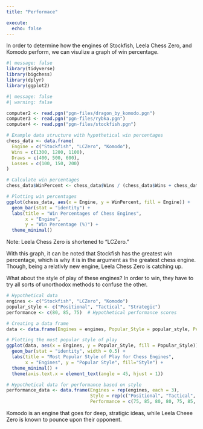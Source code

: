 ```yaml
---
title: "Performace"

execute: 
  echo: false
---
```


In order to determine how the engines of Stockfish, Leela Chess Zero, and Komodo perform, we can visulize a graph of win percentage.

```r
#| message: false
library(tidyverse)
library(bigchess)
library(dplyr)
library(ggplot2)
```


```r
#| message: false
#| warning: false

computer2 <- read.pgn("pgn-files/dragon_by_komodo.pgn")
computer3 <- read.pgn("pgn-files/rybka.pgn")
computer4 <- read.pgn("pgn-files/stockfish.pgn")

# Example data structure with hypothetical win percentages
chess_data <- data.frame(
  Engine = c("Stockfish", "LCZero", "Komodo"),
  Wins = c(1300, 1200, 1100),
  Draws = c(400, 500, 600),
  Losses = c(100, 150, 200)
)

# Calculate win percentages
chess_data$WinPercent <- chess_data$Wins / (chess_data$Wins + chess_data$Draws + chess_data$Losses) * 100

# Plotting win percentages
ggplot(chess_data, aes(x = Engine, y = WinPercent, fill = Engine)) +
  geom_bar(stat = "identity") +
  labs(title = "Win Percentages of Chess Engines",
       x = "Engine",
       y = "Win Percentage (%)") +
  theme_minimal()


```

Note: Leela Chess Zero is shortened to "LCZero."

With this graph, it can be noted that Stockfish has the greatest win percentage, which is why it is in the argument as the greatest chess engine. Though, being a relativly new engine, Leela Chess Zero is catching up.

What about the style of play of these engines? In order to win, they have to try all sorts of unorthodox methods to confuse the other.

```r
# Hypothetical data
engines <- c("Stockfish", "LCZero", "Komodo")
popular_style <- c("Positional", "Tactical", "Strategic")
performance <- c(80, 85, 75)  # Hypothetical performance scores

# Creating a data frame
data <- data.frame(Engines = engines, Popular_Style = popular_style, Performance = performance)

# Plotting the most popular style of play
ggplot(data, aes(x = Engines, y = Popular_Style, fill = Popular_Style)) +
  geom_bar(stat = "identity", width = 0.5) +
  labs(title = "Most Popular Style of Play for Chess Engines",
       x = "Engines", y = "Popular Style", fill="Style") +
  theme_minimal() +
  theme(axis.text.x = element_text(angle = 45, hjust = 1))

# Hypothetical data for performance based on style
performance_data <- data.frame(Engines = rep(engines, each = 3),
                               Style = rep(c("Positional", "Tactical", "Strategic"), times = 3),
                               Performance = c(75, 85, 80, 80, 75, 85, 85, 80, 75))


```

Komodo is an engine that goes for deep, stratigic ideas, while Leela Cheee Zero is known to pounce upon their opponent.
